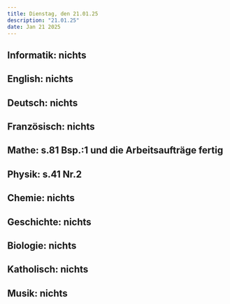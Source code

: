 ```yaml
---
title: Dienstag, den 21.01.25
description: "21.01.25"
date: Jan 21 2025
---
```


## Informatik: nichts
## English: nichts
## Deutsch: nichts
## Französisch: nichts
## Mathe: s.81 Bsp.:1 und die Arbeitsaufträge fertig
## Physik: s.41 Nr.2
## Chemie: nichts
## Geschichte: nichts
## Biologie: nichts
## Katholisch: nichts
## Musik: nichts